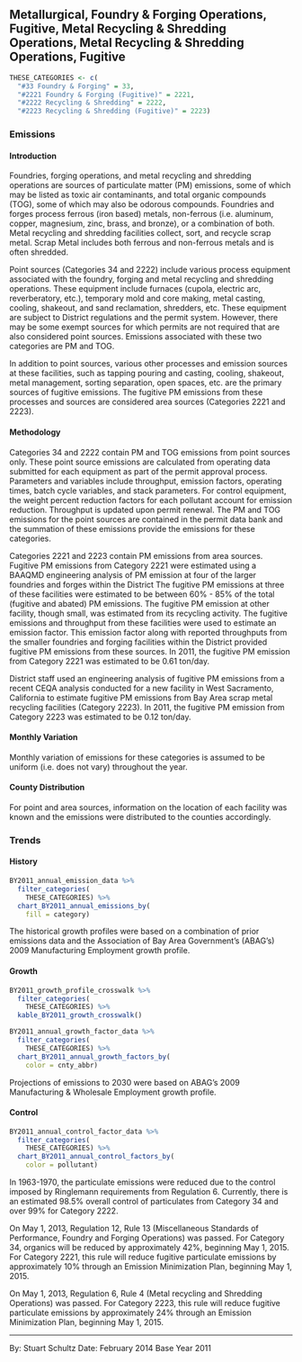 ## Metallurgical, Foundry & Forging Operations, Fugitive, Metal Recycling & Shredding Operations, Metal Recycling & Shredding Operations, Fugitive {#indcom-metal}

```r
THESE_CATEGORIES <- c(
  "#33 Foundry & Forging" = 33,
  "#2221 Foundry & Forging (Fugitive)" = 2221,
  "#2222 Recycling & Shredding" = 2222,
  "#2223 Recycling & Shredding (Fugitive)" = 2223)
```

### Emissions

#### Introduction {-}

Foundries, forging operations, and metal recycling and shredding operations are sources of particulate matter (PM) emissions, some of which may be listed as toxic air contaminants, and total organic compounds (TOG), some of which may also be odorous compounds. Foundries and forges process ferrous (iron based) metals, non-ferrous (i.e. aluminum, copper, magnesium, zinc, brass, and bronze), or a combination of both. Metal recycling and shredding facilities collect, sort, and recycle scrap metal. Scrap Metal includes both ferrous and non-ferrous metals and is often shredded.

Point sources (Categories 34 and 2222) include various process equipment associated with the foundry, forging and metal recycling and shredding operations. These equipment include furnaces (cupola, electric arc, reverberatory, etc.), temporary mold and core making, metal casting, cooling, shakeout, and sand reclamation, shredders, etc. These equipment are subject to District regulations and the permit system. However, there may be some exempt sources for which permits are not required that are also considered point sources. Emissions associated with these two categories are PM and TOG.

In addition to point sources, various other processes and emission sources at these facilities, such as tapping pouring and casting, cooling, shakeout, metal management, sorting separation, open spaces, etc. are the primary sources of fugitive emissions. The fugitive PM emissions from these processes and sources are considered area sources (Categories 2221 and 2223).

#### Methodology {-}

Categories 34 and 2222 contain PM and TOG emissions from point sources only. These point source emissions are calculated from operating data submitted for each equipment as part of the permit approval process. Parameters and variables include throughput, emission factors, operating times, batch cycle variables, and stack parameters. For control equipment, the weight percent reduction factors for each pollutant account for emission reduction. Throughput is updated upon permit renewal. The PM and TOG emissions for the point sources are contained in the permit data bank and the summation of these emissions provide the emissions for these categories.

Categories 2221 and 2223 contain PM emissions from area sources. Fugitive PM emissions from Category 2221 were estimated using a BAAQMD engineering analysis of PM emission at four of the larger foundries and forges within the District The fugitive PM emissions at three of these facilities were estimated to be between 60% - 85% of the total (fugitive and abated) PM emissions. The fugitive PM emission at other facility, though small, was estimated from its recycling activity. The fugitive emissions and throughput from these facilities were used to estimate an emission factor. This emission factor along with reported throughputs from the smaller foundries and forging facilities within the District provided fugitive PM emissions from these sources. In 2011, the fugitive PM emission from Category 2221 was estimated to be 0.61 ton/day.

District staff used an engineering analysis of fugitive PM emissions from a recent CEQA analysis conducted for a new facility in West Sacramento, California to estimate fugitive PM emissions from Bay Area scrap metal recycling facilities (Category 2223). In 2011, the fugitive PM emission from Category 2223 was estimated to be 0.12 ton/day.

#### Monthly Variation {-}

Monthly variation of emissions for these categories is assumed to be uniform (i.e. does not vary) throughout the year.

#### County Distribution {-}

For point and area sources, information on the location of each facility was known and the emissions were distributed to the counties accordingly.

### Trends {#indcom-metal-trend}

#### History {-}

```r
BY2011_annual_emission_data %>%
  filter_categories(
    THESE_CATEGORIES) %>%
  chart_BY2011_annual_emissions_by(
    fill = category)
```

The historical growth profiles were based on a combination of prior emissions data and the Association of Bay Area Government’s (ABAG’s) 2009 Manufacturing Employment growth profile.

#### Growth {-}

```r
BY2011_growth_profile_crosswalk %>%
  filter_categories(
    THESE_CATEGORIES) %>%
  kable_BY2011_growth_crosswalk()
```

```r
BY2011_annual_growth_factor_data %>%
  filter_categories(
    THESE_CATEGORIES) %>%
  chart_BY2011_annual_growth_factors_by(
    color = cnty_abbr)
```

Projections of emissions to 2030 were based on ABAG’s 2009 Manufacturing & Wholesale Employment growth profile.

#### Control {-}

```r
BY2011_annual_control_factor_data %>%
  filter_categories(
    THESE_CATEGORIES) %>%
  chart_BY2011_annual_control_factors_by(
    color = pollutant)
```

In 1963-1970, the particulate emissions were reduced due to the control imposed by Ringlemann requirements from Regulation 6. Currently, there is an estimated 98.5% overall control of particulates from Category 34 and over 99% for Category 2222.

On May 1, 2013, Regulation 12, Rule 13 (Miscellaneous Standards of Performance, Foundry and Forging Operations) was passed. For Category 34, organics will be reduced by approximately 42%, beginning May 1, 2015. For Category 2221, this rule will reduce fugitive particulate emissions by approximately 10% through an Emission Minimization Plan, beginning May 1, 2015.

On May 1, 2013, Regulation 6, Rule 4 (Metal recycling and Shredding Operations) was passed. For Category 2223, this rule will reduce fugitive particulate emissions by approximately 24% through an Emission Minimization Plan, beginning May 1, 2015.

***

By: Stuart Schultz 
Date: February 2014 
Base Year 2011
